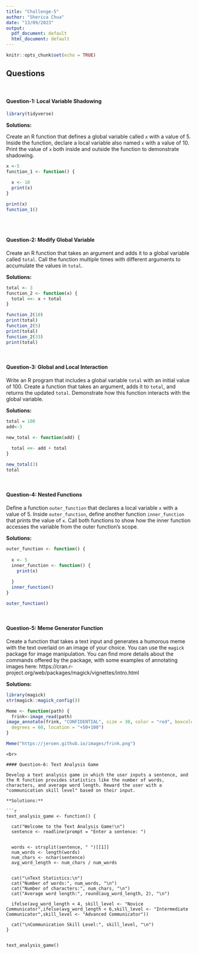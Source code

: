 ```yaml
---
title: "Challenge-5"
author: "Sherica Chua"
date: "13/09/2023"
output:
  pdf_document: default
  html_document: default
---
```


```r
knitr::opts_chunk$set(echo = TRUE)
```

## Questions
<br>

#### Question-1: Local Variable Shadowing 


```r
library(tidyverse)
```
**Solutions:**

Create an R function that defines a global variable called `x` with a value of 5. Inside the function, declare a local variable also named `x` with a value of 10. Print the value of `x` both inside and outside the function to demonstrate shadowing.

```r

x <-5
function_1 <- function() {
  
  x <- 10
  print(x)
}

print(x)
function_1()
  
```


<br>

#### Question-2: Modify Global Variable

Create an R function that takes an argument and adds it to a global variable called `total`. Call the function multiple times with different arguments to accumulate the values in `total`.

**Solutions:**

```r

total <- 3
function_2 <- function(x) {
  total <<- x + total
}

function_2(10)
print(total)
function_2(5)
print(total)
function_2(33)
print(total)
```
<br>

#### Question-3: Global and Local Interaction 

Write an R program that includes a global variable `total` with an initial value of 100. Create a function that takes an argument, adds it to `total`, and returns the updated `total`. Demonstrate how this function interacts with the global variable.

**Solutions:**

```r
total = 100
add<-3

new_total <- function(add) {
  
  total <<- add + total
}

new_total(3)
total

```
<br>

#### Question-4: Nested Functions

Define a function `outer_function` that declares a local variable `x` with a value of 5. Inside `outer_function`, define another function `inner_function` that prints the value of `x`. Call both functions to show how the inner function accesses the variable from the outer function's scope.

**Solutions:**

```r

outer_function <- function() {
  
  x <- 5
  inner_function <- function() {
    print(x)
  
  }
  inner_function()
}

outer_function()

```
<br>

#### Question-5: Meme Generator Function

Create a function that takes a text input and generates a humorous meme with the text overlaid on an image of your choice. You can use the `magick` package for image manipulation. You can find more details about the commands offered by the package, with some examples of annotating images here: https://cran.r-project.org/web/packages/magick/vignettes/intro.html

**Solutions:**

```r
library(magick)
str(magick::magick_config())

Meme <- function(path) {
  frink<-image_read(path)
image_annotate(frink, "CONFIDENTIAL", size = 30, color = "red", boxcolor = "pink",
  degrees = 60, location = "+50+100")
}

Meme("https://jeroen.github.io/images/frink.png")


```


```
<br>

#### Question-6: Text Analysis Game  

Develop a text analysis game in which the user inputs a sentence, and the R function provides statistics like the number of words, characters, and average word length. Reward the user with a "communication skill level" based on their input.

**Solutions:**

```r

text_analysis_game <- function() {
  
  cat("Welcome to the Text Analysis Game!\n")
  sentence <- readline(prompt = "Enter a sentence: ")
  
 
  words <- strsplit(sentence, " ")[[1]]
  num_words <- length(words)
  num_chars <- nchar(sentence)
  avg_word_length <- num_chars / num_words
  
  
  cat("\nText Statistics:\n")
  cat("Number of words:", num_words, "\n")
  cat("Number of characters:", num_chars, "\n")
  cat("Average word length:", round(avg_word_length, 2), "\n")
  
  ifelse(avg_word_length < 4, skill_level <- "Novice Communicator",ifelse(avg_word_length < 6,skill_level <- "Intermediate Communicator",skill_level <- "Advanced Communicator"))
  
  cat("\nCommunication Skill Level:", skill_level, "\n")
}


text_analysis_game()

```
<br>